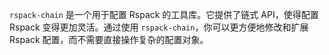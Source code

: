 `rspack-chain` 是一个用于配置 Rspack 的工具库。它提供了链式 API，使得配置 Rspack 变得更加灵活。通过使用 `rspack-chain`，你可以更方便地修改和扩展 Rspack 配置，而不需要直接操作复杂的配置对象。
